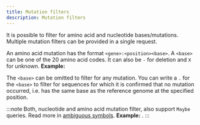 ```yaml
---
title: Mutation filters
description: Mutation filters
---
```



It is possible to filter for amino acid and nucleotide bases/mutations.
Multiple mutation filters can be provided in a single request.

<NucleotideMutations />

An amino acid mutation has the format `<gene>:<position><base>`. <GeneNames />
A `<base>` can be one of the 20 amino acid codes.
It can also be `-` for deletion and `X` for unknown. **Example:** <AminoAcidMutationExample />

The `<base>` can be omitted to filter for any mutation.
You can write a `.` for the `<base>` to filter for sequences for which it is confirmed that no mutation occurred,
i.e. has the same base as the reference genome at the specified position.

:::note
Both, nucleotide and amino acid mutation filter, also support `Maybe` queries.
Read more in [ambiguous symbols](../concepts/ambiguous-symbols).
**Example:** <MaybeAminoAcidMutationExample/>.
:::
